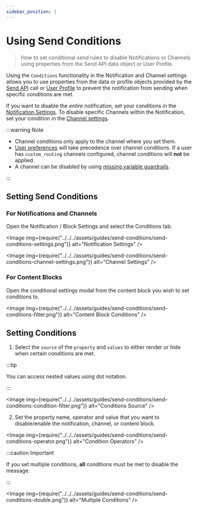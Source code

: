 ```yaml
---
sidebar_position: 1
---
```



# Using Send Conditions

> How to set conditional send rules to disable Notifications or Channels using properties from the Send API data object or User Profile.

Using the `Conditions` functionality in the Notification and Channel settings allows you to use properties from the data or profile objects provided by the [Send API](../../../reference/send/intro.mdx) call or [User Profile](../../../reference/profiles/intro.mdx) to prevent the notification from sending when specific conditions are met.

If you want to disable the *entire* notification, set your conditions in the [Notification Settings](general-settings.mdx). To disable specific Channels within the Notification, set your condition in the [Channel settings](../../../platform/sending/channel-settings.mdx).

:::warning Note

- Channel conditions only apply to the channel where you set them.
- [User preferences](../../../reference/user-preferences/update-subscription-topic-preferences.mdx) will take precedence over channel conditions. If a user has `custom_routing` channels configured, channel conditions will **not** be applied.
- A channel can be disabled by using [missing variable guardrails](../variables/variable-not-found.mdx).

:::

## Setting Send Conditions

### For Notifications and Channels 

Open the Notification / Block Settings and select the Conditions tab.

<Image
  img={require("../../../assets/guides/send-conditions/send-conditions-settings.png")}
  alt="Notification Settings"
/>

<Image
  img={require("../../../assets/guides/send-conditions/send-conditions-channel-settings.png")}
  alt="Channel Settings"
/>

### For Content Blocks

Open the conditional settings modal from the content block you wish to set conditions to.

<Image
  img={require("../../../assets/guides/send-conditions/send-conditions-filter.png")}
  alt="Content Block Conditions"
/>

## Setting Conditions

1. Select the `source` of the `property` and `values` to either render or hide when certain conditions are met.

:::tip

You can access nested values using dot notation.

:::

<Image
  img={require("../../../assets/guides/send-conditions/send-conditions-condition-filter.png")}
  alt="Conditions Source"
/>

2. Set the property name, operator and value that you want to disable/enable the notification, channel, or content block.

<Image
  img={require("../../../assets/guides/send-conditions/send-conditions-operator.png")}
  alt="Condition Operators"
/>

:::caution Important

If you set multiple conditions, **all** conditions must be met to disable the message. 

:::

<Image
  img={require("../../../assets/guides/send-conditions/send-conditions-double.png")}
  alt="Multiple Conditions"
/>